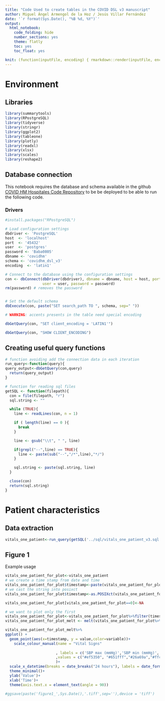 ```yaml
---
title: "Code Used to create tables in the COVID DSL v3 manuscript"
author: Miguel Ángel Armengol de la Hoz / Jesús Villar Fernández
date: '`r format(Sys.Date(), "%B %d, %Y")`'
output:
  html_notebook:
    code_folding: hide
    number_sections: yes
    theme: flatly
    toc: yes
    toc_float: yes

knit: (function(inputFile, encoding) { rmarkdown::render(inputFile, encoding = encoding, output_file = paste0(substr(inputFile,1,nchar(inputFile)-4)," ",Sys.Date(),'.html')) })
---
```


# Environment

## Libraries

```r
library(summarytools)
library(RPostgreSQL)
library(tidyverse)
library(stringr)
library(ggplot2)
library(tableone)
library(plotly)
library(readxl)
library(xlsx)
library(scales)
library(reshape2)
```

## Database connection

This notebook requires the database and schema available in the github [COVID HM Hospitales Code Repository](https://github.com/theonesp/covidhm-code/) to be be deployed to be able to run the following code.

### Drivers

```r
#install.packages("RPostgreSQL")

# Load configuration settings
dbdriver <- 'PostgreSQL'
host  <- 'localhost'
port  <- '45432'
user  <- 'postgres'
password <- 'Baba0805'
dbname <- 'covidhm'
schema <- 'covidhm_dsl_v3'
encoding  <- 'latin1'

# Connect to the database using the configuration settings
con <- dbConnect(dbDriver(dbdriver), dbname = dbname, host = host, port = port, 
                 user = user, password = password)
rm(password) # removes the password


# Set the default schema
dbExecute(con, paste("SET search_path TO ", schema, sep=" "))

# WARNING: accents presents in the table need special encoding

dbGetQuery(con, "SET client_encoding = 'LATIN1'")

dbGetQuery(con, "SHOW CLIENT_ENCODING")
```

## Creating useful query functions

```r
# function avoiding add the connection data in each iteration
run_query<-function(query){
query_output<-dbGetQuery(con,query)
  return(query_output)
}

# function for reading sql files
getSQL <- function(filepath){
  con = file(filepath, "r")
  sql.string <- ""

  while (TRUE){
    line <- readLines(con, n = 1)

    if ( length(line) == 0 ){
      break
    }

    line <- gsub("\\t", " ", line)

    if(grepl("--",line) == TRUE){
      line <- paste(sub("--","/*",line),"*/")
    }

    sql.string <- paste(sql.string, line)
  }

  close(con)
  return(sql.string)
}
```

# Patient characteristics

## Data extraction

```r
vitals_one_patient<-run_query(getSQL('../sql/vitals_one_patient_v3.sql'))
```

## Figure 1

Example usage

```r
vitals_one_patient_for_plot<-vitals_one_patient
# we create a time stamp from date and time
vitals_one_patient_for_plot$timestamp<-paste(vitals_one_patient_for_plot$constants_ing_date,vitals_one_patient_for_plot$constants_ing_time,sep = ' ')
# we cast the string into posixct
vitals_one_patient_for_plot$timestamp<-as.POSIXct(vitals_one_patient_for_plot$timestamp,format="%Y-%m-%d %H:%M:%S")

vitals_one_patient_for_plot[vitals_one_patient_for_plot==0]<-NA

# we want to plot only the first 
vitals_one_patient_for_plot<-vitals_one_patient_for_plot%>%filter(timestamp<='2020-04-17 00:52:00')
vitals_one_patient_for_plot_melt <- melt(vitals_one_patient_for_plot%>%select(patient_id,timestamp,bp_max_ing,bp_min_ing,temp_ing,hr_ing,sat_02_ing,glu_ing),id.vars = c("patient_id","timestamp") )

vitals_one_patient_for_plot_melt%>%
ggplot() + 
  geom_point(aes(x=timestamp, y = value,color=variable))+
    scale_colour_manual(name = "Vital Signs"
                        
                       , labels = c('SBP max (mmHg)','SBP min (mmHg)','Temperature (°C)','HR (BPM)','Saturation O₂ (%)','Glucose (mg/dL)')
                       ,values = c("#ef5350", "#651fff","#26a69a","#ffc400","#1e88e5","#f48fb1")
                       )+  
  scale_x_datetime(breaks = date_breaks("24 hours"), labels = date_format("%m-%d %H:%M"))+
  theme_minimal()+
  ylab('Value')+
  xlab('Time')+ 
  theme(axis.text.x = element_text(angle = 90))

#ggsave(paste('figure1_',Sys.Date(),'.tiff',sep=''),device = 'tiff')
```
